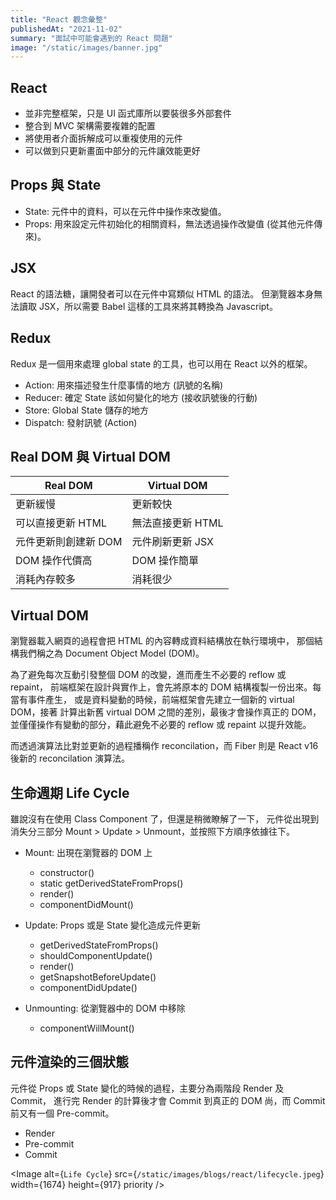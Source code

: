 ```yaml
---
title: "React 觀念彙整"
publishedAt: "2021-11-02"
summary: "面試中可能會遇到的 React 問題"
image: "/static/images/banner.jpg"
---
```


## React

- 並非完整框架，只是 UI 函式庫所以要裝很多外部套件
- 整合到 MVC 架構需要複雜的配置
- 將使用者介面拆解成可以重複使用的元件
- 可以做到只更新畫面中部分的元件讓效能更好

## Props 與 State

- State: 元件中的資料，可以在元件中操作來改變值。
- Props: 用來設定元件初始化的相關資料，無法透過操作改變值 (從其他元件傳來)。

## JSX

React 的語法糖，讓開發者可以在元件中寫類似 HTML 的語法。
但瀏覽器本身無法讀取 JSX，所以需要 Babel 這樣的工具來將其轉換為 Javascript。

## Redux

Redux 是一個用來處理 global state 的工具，也可以用在 React 以外的框架。

- Action: 用來描述發生什麼事情的地方 (訊號的名稱)
- Reducer: 確定 State 該如何變化的地方 (接收訊號後的行動)
- Store: Global State 儲存的地方
- Dispatch: 發射訊號 (Action)

## Real DOM 與 Virtual DOM

| Real DOM             | Virtual DOM       |
| -------------------- | ----------------- |
| 更新緩慢             | 更新較快          |
| 可以直接更新 HTML    | 無法直接更新 HTML |
| 元件更新則創建新 DOM | 元件刷新更新 JSX  |
| DOM 操作代價高       | DOM 操作簡單      |
| 消耗內存較多         | 消耗很少          |

## Virtual DOM

瀏覽器載入網頁的過程會把 HTML 的內容轉成資料結構放在執行環境中，
那個結構我們稱之為 Document Object Model (DOM)。

為了避免每次互動引發整個 DOM 的改變，進而產生不必要的 reflow 或 repaint，
前端框架在設計與實作上，會先將原本的 DOM 結構複製一份出來。每當有事件產生，
或是資料變動的時候，前端框架會先建立一個新的 virtual DOM，接著
計算出新舊 virtual DOM 之間的差別，最後才會操作真正的 DOM，
並僅僅操作有變動的部分，藉此避免不必要的 reflow 或 repaint 以提升效能。

而透過演算法比對並更新的過程播稱作 reconcilation，而 Fiber 則是 React v16
後新的 reconcilation 演算法。

## 生命週期 Life Cycle

雖說沒有在使用 Class Component 了，但還是稍微瞭解了一下，
元件從出現到消失分三部分 Mount > Update > Unmount，並按照下方順序依據往下。

- Mount: 出現在瀏覽器的 DOM 上

  - constructor()
  - static getDerivedStateFromProps()
  - render()
  - componentDidMount()

- Update: Props 或是 State 變化造成元件更新

  - getDerivedStateFromProps()
  - shouldComponentUpdate()
  - render()
  - getSnapshotBeforeUpdate()
  - componentDidUpdate()

- Unmounting: 從瀏覽器中的 DOM 中移除
  - componentWillMount()

## 元件渲染的三個狀態

元件從 Props 或 State 變化的時候的過程，主要分為兩階段 Render 及 Commit，
進行完 Render 的計算後才會 Commit 到真正的 DOM 尚，而 Commit 前又有一個 Pre-commit。

- Render
- Pre-commit
- Commit

<Image
  alt={`Life Cycle`}
  src={`/static/images/blogs/react/lifecycle.jpeg`}
  width={1674}
  height={917}
  priority
/>
